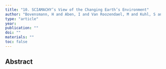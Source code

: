```yaml
---
title: "10. SCIAMACHY’s View of the Changing Earth’s Environment"
author: "Bovensmann, H and Aben, I and Van Roozendael, M and Kuhl, S and Gottwald, M and von Savigny, C and Buchwitz, M and Richter, A and Frankenberg, C and Stammes, P and others"
type: "article"
year: 
publication: ""
doi: ""
materials: ""
toc: false
---
```


## Abstract

